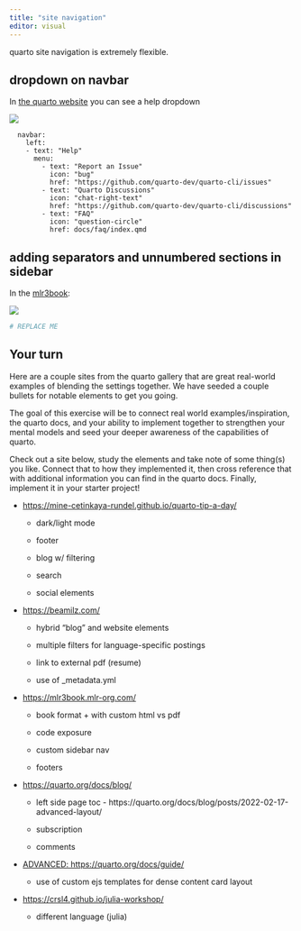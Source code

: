 ```yaml
---
title: "site navigation"
editor: visual
---
```


quarto site navigation is extremely flexible.

## dropdown on navbar

In [the quarto website](https://quarto.org/) you can see a help dropdown

![](images/paste-5674B1B4.png)

      navbar:
        left:
        - text: "Help"
          menu:
            - text: "Report an Issue"
              icon: "bug"
              href: "https://github.com/quarto-dev/quarto-cli/issues"
            - text: "Quarto Discussions"
              icon: "chat-right-text"
              href: "https://github.com/quarto-dev/quarto-cli/discussions"
            - text: "FAQ"
              icon: "question-circle"
              href: docs/faq/index.qmd

## adding separators and unnumbered sections in sidebar

In the [mlr3book](https://github.com/mlr-org/mlr3book/):

![](images/paste-C07A9058.png)

``` yaml
# REPLACE ME
```

## 

## Your turn

Here are a couple sites from the quarto gallery that are great real-world examples of blending the settings together. We have seeded a couple bullets for notable elements to get you going.

The goal of this exercise will be to connect real world examples/inspiration, the quarto docs, and your ability to implement together to strengthen your mental models and seed your deeper awareness of the capabilities of quarto.

Check out a site below, study the elements and take note of some thing(s) you like. Connect that to how they implemented it, then cross reference that with additional information you can find in the quarto docs. Finally, implement it in your starter project!

-   <https://mine-cetinkaya-rundel.github.io/quarto-tip-a-day/>

    -   dark/light mode

    -   footer

    -   blog w/ filtering

    -   search

    -   social elements

-   <https://beamilz.com/>

    -   hybrid "blog" and website elements

    -   multiple filters for language-specific postings

    -   link to external pdf (resume)

    -   use of \_metadata.yml

-   <https://mlr3book.mlr-org.com/>

    -   book format + with custom html vs pdf

    -   code exposure

    -   custom sidebar nav

    -   footers

-   <https://quarto.org/docs/blog/>

    -   left side page toc - https://quarto.org/docs/blog/posts/2022-02-17-advanced-layout/

    -   subscription

    -   comments

-   [ADVANCED: https://quarto.org/docs/guide/](https://quarto.org/docs/guide/)

    -   use of custom ejs templates for dense content card layout

-   <https://crsl4.github.io/julia-workshop/>

    -   different language (julia)
